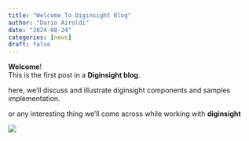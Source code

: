 ```yaml
---
title: "Welcome To Diginsight Blog"
author: "Dario Airoldi"
date: "2024-08-24"
categories: [news]
draft: false
---
```


**Welcome**!<br>
This is the first post in a **Diginsight blog**. <br>

here, we'll discuss and illustrate diginsight components and samples implementation.

or any interesting thing we'll come across while working with **diginsight**


![](diginsight.jpg)


